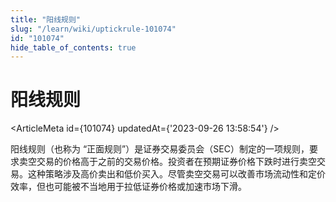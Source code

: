 ```yaml
---
title: "阳线规则"
slug: "/learn/wiki/uptickrule-101074"
id: "101074"
hide_table_of_contents: true
---
```



# 阳线规则

<ArticleMeta id={101074} updatedAt={'2023-09-26 13:58:54'} />
<div className='border-solid border-b border-t-0 my-4 border-[var(--ifm-color-gray-300)]' />

阳线规则（也称为 “正面规则”）是证券交易委员会（SEC）制定的一项规则，要求卖空交易的价格高于之前的交易价格。投资者在预期证券价格下跌时进行卖空交易。这种策略涉及高价卖出和低价买入。尽管卖空交易可以改善市场流动性和定价效率，但也可能被不当地用于拉低证券价格或加速市场下滑。

